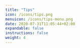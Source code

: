 ```yaml
---
title: "Tips"
icon: /icons/tips.png
menuicon: /icons/tips-menu.png
date: 2020-07-31T11:05:44+02:00
expandable: false
instructions: false
weight: 4
---
```

